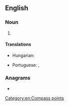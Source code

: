 ==English==

===Noun===
{{en-noun|-}}

# {{abbreviation of|south-southwest|lang=en}}

====Translations====
{{trans-top|abbreviation of south-southwest}}
* Hungarian: {{t+|hu|DDNy}}
{{trans-mid}}
* Portuguese: {{t|pt|SSO}}, {{t|pt|SSW}}
{{trans-bottom}}

===Anagrams===
* {{anagrams|en|a=ssw|S&Ws|SWS|WSS}}

[[Category:en:Compass points]]
